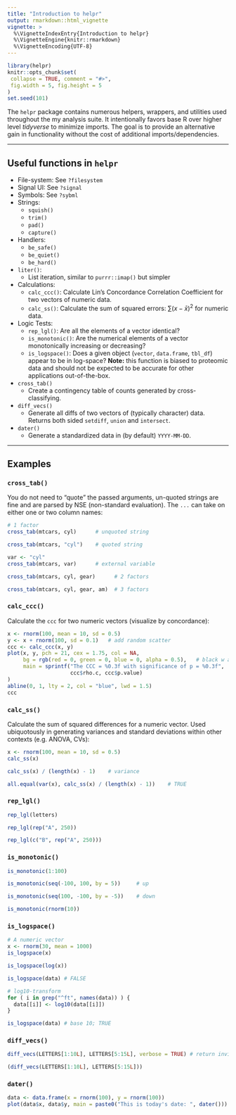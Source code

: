 ```yaml
---
title: "Introduction to helpr"
output: rmarkdown::html_vignette
vignette: >
  %\VignetteIndexEntry{Introduction to helpr}
  %\VignetteEngine{knitr::rmarkdown}
  %\VignetteEncoding{UTF-8}
---
```


```r
library(helpr)
knitr::opts_chunk$set(
 collapse = TRUE, comment = "#>",
 fig.width = 5, fig.height = 5
)
set.seed(101)
```


The `helpr` package contains numerous helpers,
wrappers, and utilities used throughout the my
analysis suite. It intentionally favors base R
over higher level *tidyverse* to minimize imports.
The goal is to provide an alternative gain in
functionality without the cost of additional imports/dependencies.



--------------------


## Useful functions in `helpr`

* File-system: See `?filesystem`
* Signal UI: See `?signal`
* Symbols: See `?sybml`
* Strings:
    + `squish()`
    + `trim()`
    + `pad()`
    + `capture()`
* Handlers:
    + `be_safe()`
    + `be_quiet()`
    + `be_hard()`
* `liter()`:
    + List iteration, similar to `purrr::imap()` but simpler
* Calculations:
    + `calc_ccc()`: Calculate Lin's Concordance Correlation Coefficient 
      for two vectors of numeric data.
    + `calc_ss()`: Calculate the sum of squared errors:
      $\sum{(x - \bar x)^2}$ for numeric data.
* Logic Tests:
    + `rep_lgl()`: Are all the elements of a vector identical?
    + `is_monotonic()`: Are the numerical elements of a vector
      monotonically increasing or decreasing?
    + `is_logspace()`: Does a given object (`vector`, `data.frame`, `tbl_df`)
      appear to be in log-space? **Note:** this function is biased to
      proteomic data and should not be expected to be accurate for
      other applications out-of-the-box.
* `cross_tab()`
    + Create a contingency table of counts generated by cross-classifying.
* `diff_vecs()`
    + Generate all diffs of two vectors of (typically character) data. Returns
      both sided `setdiff`, `union` and `intersect`.
* `dater()`
    + Generate a standardized data in (by default) `YYYY-MM-DD`.


----------------------

## Examples

### `cross_tab()`

You do not need to "quote" the passed arguments, un-quoted strings are fine
and are parsed by NSE (non-standard evaluation). The `...` can take on either
one or two column names:

```r
# 1 factor
cross_tab(mtcars, cyl)      # unquoted string

cross_tab(mtcars, "cyl")    # quoted string

var <- "cyl"
cross_tab(mtcars, var)      # external variable

cross_tab(mtcars, cyl, gear)      # 2 factors

cross_tab(mtcars, cyl, gear, am)  # 3 factors
```


### `calc_ccc()`

Calculate the `ccc` for two numeric vectors (visualize by concordance):

```r
x <- rnorm(100, mean = 10, sd = 0.5)
y <- x + rnorm(100, sd = 0.1)   # add random scatter
ccc <- calc_ccc(x, y)
plot(x, y, pch = 21, cex = 1.75, col = NA,
     bg = rgb(red = 0, green = 0, blue = 0, alpha = 0.5),   # black w alpha
     main = sprintf("The CCC = %0.3f with significance of p = %0.3f",
                    ccc$rho.c, ccc$p.value)
)
abline(0, 1, lty = 2, col = "blue", lwd = 1.5)
ccc
```


### `calc_ss()`

Calculate the sum of squared differences for a numeric vector. Used 
ubiquotously in generating variances and standard deviations within other 
contexts (e.g. ANOVA, CVs):

```r
x <- rnorm(100, mean = 10, sd = 0.5)
calc_ss(x)

calc_ss(x) / (length(x) - 1)    # variance

all.equal(var(x), calc_ss(x) / (length(x) - 1))    # TRUE
```


### `rep_lgl()`

```r
rep_lgl(letters)

rep_lgl(rep("A", 250))

rep_lgl(c("B", rep("A", 250)))
```


### `is_monotonic()`

```r
is_monotonic(1:100)

is_monotonic(seq(-100, 100, by = 5))     # up

is_monotonic(seq(100, -100, by = -5))    # down

is_monotonic(rnorm(10))
```


### `is_logspace()`

```r
# A numeric vector
x <- rnorm(30, mean = 1000)
is_logspace(x)

is_logspace(log(x))
```

```r
is_logspace(data) # FALSE

# log10-transform
for ( i in grep("^ft", names(data)) ) {
  data[[i]] <- log10(data[[i]])
}

is_logspace(data) # base 10; TRUE
```


### `diff_vecs()`

```r
diff_vecs(LETTERS[1:10L], LETTERS[5:15L], verbose = TRUE) # return invisible

(diff_vecs(LETTERS[1:10L], LETTERS[5:15L]))
```


### `dater()`

```r
data <- data.frame(x = rnorm(100), y = rnorm(100))
plot(data$x, data$y, main = paste0("This is today's date: ", dater()))
```

